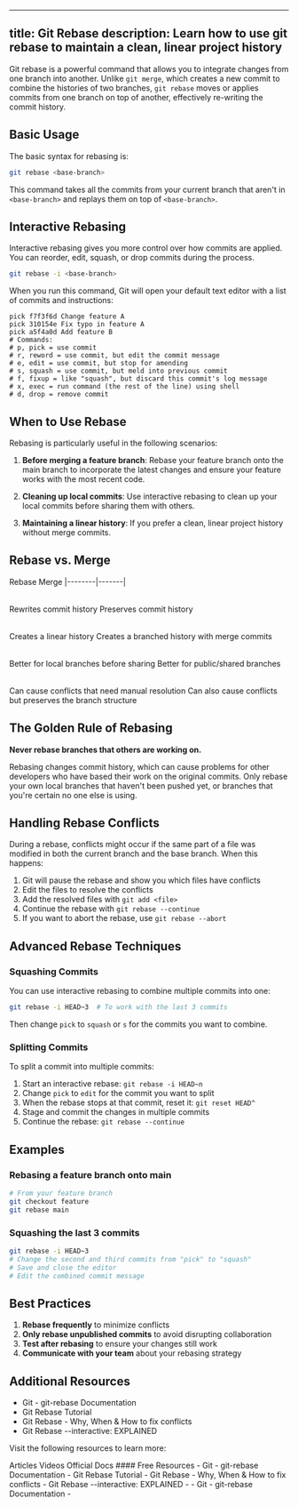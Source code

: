 
---
title: Git Rebase
description: Learn how to use git rebase to maintain a clean, linear project history
---




Git rebase is a powerful command that allows you to integrate changes from one branch into another. Unlike `git merge`, which creates a new commit to combine the histories of two branches, `git rebase` moves or applies commits from one branch on top of another, effectively re-writing the commit history.

## Basic Usage

The basic syntax for rebasing is:

```bash
git rebase <base-branch>
```

This command takes all the commits from your current branch that aren't in `<base-branch>` and replays them on top of `<base-branch>`.

## Interactive Rebasing

Interactive rebasing gives you more control over how commits are applied. You can reorder, edit, squash, or drop commits during the process.

```bash
git rebase -i <base-branch>
```

When you run this command, Git will open your default text editor with a list of commits and instructions:

```
pick f7f3f6d Change feature A
pick 310154e Fix typo in feature A
pick a5f4a0d Add feature B
# Commands:
# p, pick = use commit
# r, reword = use commit, but edit the commit message
# e, edit = use commit, but stop for amending
# s, squash = use commit, but meld into previous commit
# f, fixup = like "squash", but discard this commit's log message
# x, exec = run command (the rest of the line) using shell
# d, drop = remove commit
```

## When to Use Rebase

Rebasing is particularly useful in the following scenarios:

1. **Before merging a feature branch**: Rebase your feature branch onto the main branch to incorporate the latest changes and ensure your feature works with the most recent code.

2. **Cleaning up local commits**: Use interactive rebasing to clean up your local commits before sharing them with others.

3. **Maintaining a linear history**: If you prefer a clean, linear project history without merge commits.

## Rebase vs. Merge

<Table>
<TableHeader>
<TableRow>
<TableHead>Rebase</TableHead>
<TableHead>Merge</TableHead>
</TableRow>
</TableHeader>
<TableBody>
|--------|-------|
<Table>
<TableHeader>
<TableRow>
<TableHead>Rewrites commit history</TableHead>
<TableHead>Preserves commit history</TableHead>
</TableRow>
</TableHeader>
<TableBody>
<Table>
<TableHeader>
<TableRow>
<TableHead>Creates a linear history</TableHead>
<TableHead>Creates a branched history with merge commits</TableHead>
</TableRow>
</TableHeader>
<TableBody>
<Table>
<TableHeader>
<TableRow>
<TableHead>Better for local branches before sharing</TableHead>
<TableHead>Better for public/shared branches</TableHead>
</TableRow>
</TableHeader>
<TableBody>
<Table>
<TableHeader>
<TableRow>
<TableHead>Can cause conflicts that need manual resolution</TableHead>
<TableHead>Can also cause conflicts but preserves the branch structure</TableHead>
</TableRow>
</TableHeader>
<TableBody>

## The Golden Rule of Rebasing

**Never rebase branches that others are working on.**

Rebasing changes commit history, which can cause problems for other developers who have based their work on the original commits. Only rebase your own local branches that haven't been pushed yet, or branches that you're certain no one else is using.

## Handling Rebase Conflicts

During a rebase, conflicts might occur if the same part of a file was modified in both the current branch and the base branch. When this happens:

1. Git will pause the rebase and show you which files have conflicts
2. Edit the files to resolve the conflicts
3. Add the resolved files with `git add <file>`
4. Continue the rebase with `git rebase --continue`
5. If you want to abort the rebase, use `git rebase --abort`

## Advanced Rebase Techniques

### Squashing Commits

You can use interactive rebasing to combine multiple commits into one:

```bash
git rebase -i HEAD~3  # To work with the last 3 commits
```

Then change `pick` to `squash` or `s` for the commits you want to combine.

### Splitting Commits

To split a commit into multiple commits:

1. Start an interactive rebase: `git rebase -i HEAD~n`
2. Change `pick` to `edit` for the commit you want to split
3. When the rebase stops at that commit, reset it: `git reset HEAD^`
4. Stage and commit the changes in multiple commits
5. Continue the rebase: `git rebase --continue`

## Examples

### Rebasing a feature branch onto main

```bash
# From your feature branch
git checkout feature
git rebase main
```

### Squashing the last 3 commits

```bash
git rebase -i HEAD~3
# Change the second and third commits from "pick" to "squash"
# Save and close the editor
# Edit the combined commit message
```

## Best Practices

1. **Rebase frequently** to minimize conflicts
2. **Only rebase unpublished commits** to avoid disrupting collaboration
3. **Test after rebasing** to ensure your changes still work
4. **Communicate with your team** about your rebasing strategy

## Additional Resources

- <Link href="https://git-scm.com/docs/git-rebase">Git - git-rebase Documentation</Link>
- <Link href="https://www.atlassian.com/git/tutorials/rewriting-history/git-rebase">Git Rebase Tutorial</Link>
- <Link href="https://youtu.be/DkWDHzmMvyg">Git Rebase - Why, When & How to fix conflicts</Link>
- <Link href="https://youtu.be/H7RFt0Pxxp8">Git Rebase --interactive: EXPLAINED</Link>

Visit the following resources to learn more:

<Tabs defaultValue="article">
<TabsList>
<TabsTrigger value="article">Articles</TabsTrigger>
<TabsTrigger value="video">Videos</TabsTrigger>
<TabsTrigger value="official">Official Docs</TabsTrigger>
</TabsList>
#### Free Resources
<TabsContent value="article">
<Note type="note" title="article">
- <Link href="https://git-scm.com/docs/git-rebase">Git - git-rebase Documentation</Link>
- <Link href="https://www.atlassian.com/git/tutorials/rewriting-history/git-rebase">Git Rebase Tutorial</Link>
- <Link href="https://youtu.be/DkWDHzmMvyg">Git Rebase - Why, When & How to fix conflicts</Link>
- <Link href="https://youtu.be/H7RFt0Pxxp8">Git Rebase --interactive: EXPLAINED</Link>
</Note>
</TabsContent>
<TabsContent value="video">
<Note type="note" title="video" >
- 
</Note>
</TabsContent>
<TabsContent value="official">
<Note type="note" title="official" >
- <Link href="https://git-scm.com/docs/git-rebase">Git - git-rebase Documentation</Link>
- 
</Note>
</TabsContent>
</Tabs>

<Outlet path="6-workflows/models/git-rebase" />
